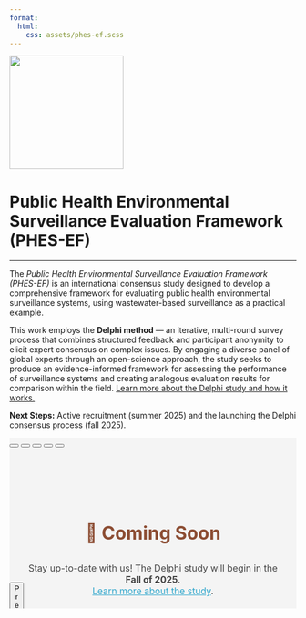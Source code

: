 ```yaml
---
format:
  html:
    css: assets/phes-ef.scss
---
```


::: centered_content
![](assets/phes-ef-logo_colour.svg){width="200"}

# Public Health Environmental Surveillance Evaluation Framework (PHES-EF)
:::

------------------------------------------------------------------------

<!-- HOME PAGE TEXT -->

:::: intro-container
::: justify-text
The <i>Public Health Environmental Surveillance Evaluation Framework (PHES-EF)</i> is an international consensus study designed to develop a comprehensive framework for evaluating public health environmental surveillance systems, using wastewater-based surveillance as a practical example.<br>

This work employs the <b>Delphi method</b> — an iterative, multi-round survey process that combines structured feedback and participant anonymity to elicit expert consensus on complex issues. By engaging a diverse panel of global experts through an open-science approach, the study seeks to produce an evidence-informed framework for assessing the performance of surveillance systems and creating analogous evaluation results for comparison within the field. [Learn more about the Delphi study and how it works.](https://phes-ef.org/delphi.html)

<b>Next Steps:</b> Active recruitment (summer 2025) and the launching the Delphi consensus process (fall 2025).
:::
::::

::: hero-container
```{=html}

<style>
  #hero-carousel {
    height: 300px;
    background-color: #F4F4F4;
    position: relative;
    overflow: hidden;
  }

  .carousel-inner,
  .carousel-item {
    height: 100%;
  }

  .carousel-item {
    display: none;
    flex-direction: column;
    align-items: center;
    justify-content: center;
    text-align: center;
    padding: 2rem;
  }

  .carousel-item.active {
    display: flex;
  }

  #hero-carousel h2 {
    font-size: 2rem;         
    font-weight: bold;
    margin-bottom: 1rem;
    color: #8c4d33;          
  }

  #hero-carousel p {
    font-size: 1rem;     
    max-width: 700px;
    color: #444444;          
  }

  #hero-carousel a {
    color: #2ea6cc;
    text-decoration: underline;
  }

  #hero-carousel a:hover {
    text-decoration: none;
  }

  /* Position carousel controls vertically at 50% */
  .carousel-control-prev,
  .carousel-control-next {
    top: 50%;
    transform: translateY(-50%);
    width: 5%;
  }

  .carousel-control-prev-icon,
  .carousel-control-next-icon {
    background-color: rgba(0, 0, 0, 0.5);
    border-radius: 50%;
  }
</style>

<div id="hero-carousel" class="carousel slide" data-bs-ride="carousel" data-bs-interval="8000">
  <div class="carousel-indicators">
    <button type="button" data-bs-target="#hero-carousel" data-bs-slide-to="0" class="active" aria-current="true" aria-label="Slide 1"></button>
    <button type="button" data-bs-target="#hero-carousel" data-bs-slide-to="1" aria-label="Slide 2"></button>
    <button type="button" data-bs-target="#hero-carousel" data-bs-slide-to="2" aria-label="Slide 3"></button>
    <button type="button" data-bs-target="#hero-carousel" data-bs-slide-to="3" aria-label="Slide 4"></button>
    <button type="button" data-bs-target="#hero-carousel" data-bs-slide-to="4" aria-label="Slide 5"></button>
  </div>

  <div class="carousel-inner">
    <div class="carousel-item active">
      <h2>📣 Coming Soon</h2>
      <p>Stay up-to-date with us! The Delphi study will begin in the <b>Fall of 2025</b>.</br>
      <a href="https://phes-ef.org/delphi.html" target="_blank">Learn more about the study</a>.</p>
    </div>
      <div class="carousel-item">
      <h2>📬 Recruiting Soon</h2>
      <p>Interested in participating? Email us at <a href="mailto:phes-ef@ohri.ca">phes-ef@ohri.ca</a>.</p>
    </div>
    <div class="carousel-item">
      <h2>📘 Study Protocol In Press</h2>
      <p>Our study protocol is in press at PLOS ONE. <a href="https://www.medrxiv.org/content/10.1101/2024.09.01.24312901v1" target="_blank">View our pre-print on MedRxix</a>.</p>
    </div>
    <div class="carousel-item">
      <h2>📑 Scoping Reviews Published</h2>
      <p>Our scoping review protocols are registered on OSF.io. <a href="https://osf.io/myprojects/#registrations" target="_blank">Find them here</a>.</p>
    </div>
    <div class="carousel-item">
      <h2>📰 In the News</h2>
      <p>We’re presenting at the GLOWACON Regional Conference Latin America in May 2025.<br>
      <a href="/documents.qmd" target="_blank">View the rest of our presentations here</a>.</p>
    </div>
  </div>

  <button class="carousel-control-prev" type="button" data-bs-target="#hero-carousel" data-bs-slide="prev">
    <span class="carousel-control-prev-icon" aria-hidden="true"></span>
    <span class="visually-hidden">Previous</span>
  </button>
  <button class="carousel-control-next" type="button" data-bs-target="#hero-carousel" data-bs-slide="next">
    <span class="carousel-control-next-icon" aria-hidden="true"></span>
    <span class="visually-hidden">Next</span>
  </button>
</div>

<!-- Bootstrap JS (required for carousel functionality) -->
<script src="https://cdn.jsdelivr.net/npm/bootstrap@5.3.3/dist/js/bootstrap.bundle.min.js"></script>
```
:::
